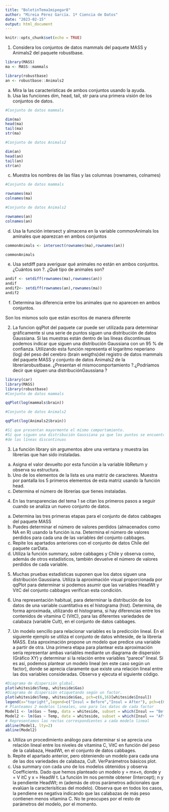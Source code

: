 ```yaml
---
title: "BoletinTema1mipegar8"
author: "Mireia Pérez García. 1º Ciencia de Datos"
date: "2023-02-15"
output: html_document
---
```


```r
knitr::opts_chunk$set(echo = TRUE)
```

1. Considera los conjuntos de datos mammals del paquete MASS y Animals2 del paquete robustbase.

```r
library(MASS)
ma <- MASS::mammals

library(robustbase)
an <- robustbase::Animals2

```


a. Mira la las características de ambos conjuntos usando la ayuda.
b. Usa las funciones dim, head, tail, str para una primera visión de los conjuntos de datos.

```r
#Conjunto de datos mammals

dim(ma)
head(ma)
tail(ma)
str(ma)

#Conjunto de datos Animals2

dim(an)
head(an)
tail(an)
str(an)

```

c. Muestra los nombres de las filas y las columnas (rownames, colnames)

```r
#Conjunto de datos mammals

rownames(ma)
colnames(ma)

#Conjunto de datos Animals2

rownames(an)
colnames(an)

```

d. Usa la función intersect y almacena en la variable commonAnimals los aminales que aparezcan en ambos conjuntos

```r

commonAnimals <- intersect(rownames(ma),rownames(an))

commonAnimals

```


e. Usa setdiff para averiguar qué animales no están en ambos conjuntos. ¿Cuántos son ?. ¿Qué tipo de animales son?

```r

andif <- setdiff(rownames(ma),rownames(an))
andif
andif2<- setdiff(rownames(an),rownames(ma))
andif2

```

f. Determina las diferencia entre los animales que no aparecen en ambos conjuntos.

Son los mismos solo que están escritos de manera diferente


2. La funcion qqPlot del paquete car puede ser utilizada para determinar gráficamente si una serie de puntos siguen una distribución de datos Gaussiana. Si las muestras están dentro de las líneas discontinuas podemos indicar que siguen una distribución Gaussiana con un 95 % de confianza. Utilizando esta función representa el logaritmo neperiano (log) del peso del cerebro (brain weigths)del registro de datos mammals del paquete MASS y conjunto de datos Animals2 de la libreríarobustbase. ¿Presentan el mismocomportamiento ?.¿Podríamos decir que siguen una distribuciónGaussiana ?


```r
library(car)
library(MASS)
library(robustbase)
#Conjunto de datos mammals

qqPlot(log(mammals$brain))

#Conjunto de datos Animals2

qqPlot(log(Animals2$brain))

#Sí que presentan mayormente el mísmo comportamiento.
#Sí que siguen una distribución Gaussiana ya que los puntos se encuentran dentro
#de las líneas discontinuas 

```



3. La función library sin argumentos abre una ventana y muestra las librerías que han sido instaladas.
a. Asigna el valor devuelto por esta función a la variable libReturn y observa su estructura.
b. Uno de los elementos de la lista es una matriz de caracteres. Muestra por pantalla los 5 primeros elementos de esta matriz usando la función head.
c. Determina el número de librerías que tienes instaladas.

4. En las transparencias del tema 1 se citan los primeros pasos a seguir cuando se analiza un nuevo conjunto de datos.
a. Determina las tres primeras etapas para el conjunto de datos cabbages del paquete MASS
b. Puedes determinar el número de valores perdidos (almacenados como NA en R) usando la función is.na. Determina el número de valores perdidos para cada una de las variables del conjunto cabbages.
c. Repite los apartados anteriores con el conjunto de datos Chile del paquete carData.
d. Utiliza la función summary, sobre cabbages y Chile y observa como, además de otros
estadísticos, también devuelve el número de valores perdidos de cada variable.

5. Muchas pruebas estadísticas suponen que los datos siguen una distribución Gaussiana. Utiliza la aproximación visual proporcionada por qqPlot para determinar si podemos asumir que las variables HeadWt y VitC del conjunto cabbages verifican esta condición.

6. Una representación habitual, para determinar la distribución de los datos de una variable cuantitativa es el histograma (hist). Determina, de forma aproximada, utilizando el histograma, si hay diferencias entre los contenidos de vitamina C (VitC), para las diferentes variedades de calabaza (variable Cult), en el conjunto de datos cabbages.

7. Un modelo sencillo para relacionar variables es la predicción lineal. En el siguiente ejemplo se utiliza el conjunto de datos whiteside, de la librería MASS. Esta aproximación propone un modelo que predice una variable a partir de otra. Una primera etapa para plantear esta aproximación sería representar ambas variables mediante un diagrama de dispersión (Gráfico XY) y determinar si la relación entre variables “parece” lineal. Si es así, podemos plantear un modelo lineal (en este caso según un factor),
donde se aprecia claramente que existe una relación lineal entre las dos variables consideradas. Observa y ejecuta el siguiente código.

```r
#Diagrama de dispersión global.
plot(whiteside$Temp, whiteside$Gas)
#Diagrama de dispersión etiquetando según un factor.
plot(whiteside$Temp, whiteside$Gas, pch=c(6,16)[whiteside$Insul])
legend(x="topright",legend=c("Insul = Before","Insul = After"), pch=c(6,16))
# Planteamos 2 modelos lineales, uno para los datos de cada factor
Model1 <- lm(Gas ~ Temp, data = whiteside, subset = which(Insul == "Before"))
Model2 <- lm(Gas ~ Temp, data = whiteside, subset = which(Insul == "After"))
# Representamos las rectas correspondientes a cada modelo lineal
abline(Model1, lty=2)
abline(Model2)

```

a. Utiliza un procedimiento análogo para determinar si se aprecia una relación lineal entre los niveles de vitamina C, VitC en función del peso de la calabaza, HeadWt, en el conjunto de datos cabbages.
b. Repite el apartado anterior, pero obteniendo un modelo para cada una de las dos variedades de calabaza, Cult. VerParámetros básicos plot.
c. Usa summary con cada uno de los modelos obtenidos y observa Coefficients. Dado que hemos planteado un modelo y = mx+n, donde y = V itC y x = HeadW t. La función lm nos permite obtener (Intercept); n y la pendiente HeadWt; m (además de otros parámetros adicionales que evalúan la caracterísiticas del modelo). Observa que en todos los casos, la pendiene es negativa indicando que las calabazas de más peso contienen menos vitamina C. No te preocupes por el resto de parámetros del modelo, por el momento.